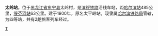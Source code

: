 {{Infobox China railway station 
|车站名称 = 太岭站
|图片=Tailing Railway Station.jpg
|车站名称拼音 = Tailing
|车站位置 = [[黑龙江省|黑龙江省]][[东宁县|东宁县]]太岭村
|线路 = [[滨绥铁路|滨绥铁路]]
|车站等级 = 四等站
}}

'''太岭站'''，位于[[黑龙江省|黑龙江省]][[东宁县|东宁县]]太岭村，是[[滨绥铁路|滨绥铁路]]沿线车站，距[[哈尔滨站|哈尔滨站]]485公里，[[绥芬河站|绥芬河站]]63公里。建于1900年，原名太平岭站。现隶属[[哈尔滨铁路局|哈尔滨铁路局]]管辖，为四等站，共有2趟旅客列车经过。

{{China-rail-stub}}
{{滨绥铁路}}

[[Category:牡丹江市铁路车站|T]]